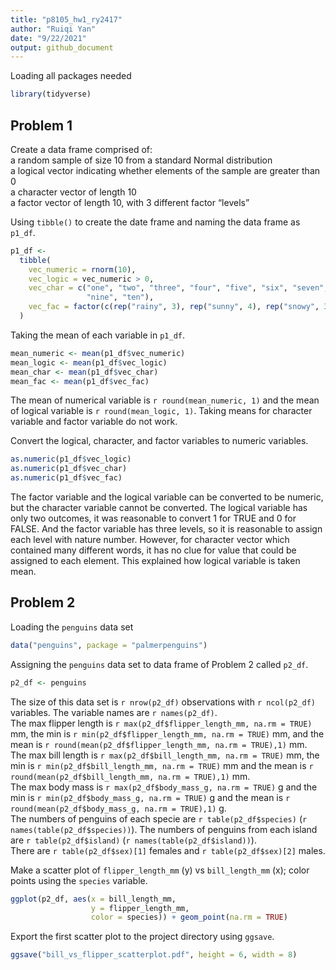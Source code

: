 ```yaml
---
title: "p8105_hw1_ry2417"
author: "Ruiqi Yan"
date: "9/22/2021"
output: github_document
---
```


Loading all packages needed\

```r
library(tidyverse)
```

## Problem 1

Create a data frame comprised of:\
a random sample of size 10 from a standard Normal distribution\
a logical vector indicating whether elements of the sample are greater than 0\
a character vector of length 10\
a factor vector of length 10, with 3 different factor “levels”\

Using `tibble()` to create the date frame and naming the data frame as `p1_df`.\

```r
p1_df <- 
  tibble(
    vec_numeric = rnorm(10),
    vec_logic = vec_numeric > 0,
    vec_char = c("one", "two", "three", "four", "five", "six", "seven", "eight",
                 "nine", "ten"),
    vec_fac = factor(c(rep("rainy", 3), rep("sunny", 4), rep("snowy", 3)))
  )
```

Taking the mean of each variable in `p1_df`.\

```r
mean_numeric <- mean(p1_df$vec_numeric)
mean_logic <- mean(p1_df$vec_logic)
mean_char <- mean(p1_df$vec_char)
mean_fac <- mean(p1_df$vec_fac)
```

The mean of numerical variable is `r round(mean_numeric, 1)` and the mean of logical variable is `r round(mean_logic, 1)`. Taking means for character 
variable and factor variable do not work.\

Convert the logical, character, and factor variables to numeric variables.\

```r
as.numeric(p1_df$vec_logic)
as.numeric(p1_df$vec_char)
as.numeric(p1_df$vec_fac)
```

The factor variable and the logical variable can be converted to be numeric, but
the character variable cannot be converted. The logical variable has only two 
outcomes, it was reasonable to convert 1 for TRUE and 0 for FALSE. And the 
factor variable has three levels, so it is reasonable to assign each level with
nature number. However, for character vector which contained many different 
words, it has no clue for value that could be assigned to each element. This 
explained how logical variable is taken mean.\

## Problem 2

Loading the `penguins` data set\

```r
data("penguins", package = "palmerpenguins")
```

Assigning the `penguins` data set to data frame of Problem 2 called `p2_df`.\

```r
p2_df <- penguins
```

The size of this data set is  `r nrow(p2_df)` observations with `r ncol(p2_df)` 
variables. The variable names are ``r names(p2_df)``.\
The max flipper length is `r max(p2_df$flipper_length_mm, na.rm = TRUE)` mm, 
the min is `r min(p2_df$flipper_length_mm, na.rm = TRUE)` mm, and the mean is 
`r round(mean(p2_df$flipper_length_mm, na.rm = TRUE),1)` mm.\
The max bill length is `r max(p2_df$bill_length_mm, na.rm = TRUE)` mm, the 
min is `r min(p2_df$bill_length_mm, na.rm = TRUE)` mm and the mean is 
`r round(mean(p2_df$bill_length_mm, na.rm = TRUE),1)` mm.\
The max body mass is `r max(p2_df$body_mass_g, na.rm = TRUE)` g and the min is 
`r min(p2_df$body_mass_g, na.rm = TRUE)` g and the mean is 
`r round(mean(p2_df$body_mass_g, na.rm = TRUE),1)` g.\
The numbers of penguins of each specie are `r table(p2_df$species)` 
(`r names(table(p2_df$species))`). The numbers of penguins from each island are 
`r table(p2_df$island)` (`r names(table(p2_df$island))`).\
There are `r table(p2_df$sex)[1]` females and `r table(p2_df$sex)[2]` males.\

Make a scatter plot of `flipper_length_mm` (y) vs `bill_length_mm` (x); color points using the `species` variable.\

```r
ggplot(p2_df, aes(x = bill_length_mm, 
                  y = flipper_length_mm, 
                  color = species)) + geom_point(na.rm = TRUE)
```

Export the first scatter plot to the project directory using `ggsave`.\

```r
ggsave("bill_vs_flipper_scatterplot.pdf", height = 6, width = 8)
```












